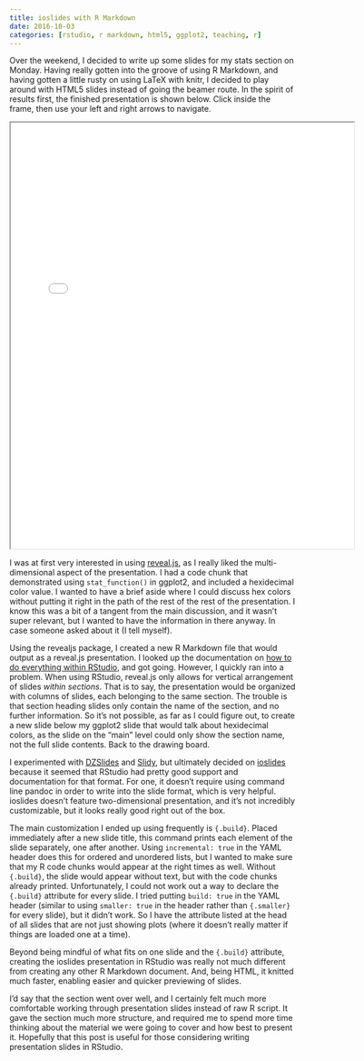 ```yaml
---
title: ioslides with R Markdown
date: 2016-10-03
categories: [rstudio, r markdown, html5, ggplot2, teaching, r]
---
```


Over the weekend, I decided to write up some slides for my stats section on Monday. Having really gotten into the groove of using R Markdown, and having gotten a little rusty on using LaTeX with knitr, I decided to play around with HTML5 slides instead of going the beamer route. In the spirit of results first, the finished presentation is shown below. Click inside the frame, then use your left and right arrows to navigate.

<iframe src="plsc_500_section_5_slides.html" width="120%" height="750x" webkitallowfullscreen mozallowfullscreen allowfullscreen>

</iframe>

I was at first very interested in using [reveal.js](https://github.com/hakimel/reveal.js), as I really liked the multi-dimensional aspect of the presentation. I had a code chunk that demonstrated using `stat_function()` in ggplot2, and included a hexidecimal color value. I wanted to have a brief aside where I could discuss hex colors without putting it right in the path of the rest of the rest of the presentation. I know this was a bit of a tangent from the main discussion, and it wasn't super relevant, but I wanted to have the information in there anyway. In case someone asked about it (I tell myself).

Using the revealjs package, I created a new R Markdown file that would output as a reveal.js presentation. I looked up the documentation on [how to do everything within RStudio](http://rmarkdown.rstudio.com/revealjs_presentation_format.html), and got going. However, I quickly ran into a problem. When using RStudio, reveal.js only allows for vertical arrangement of slides *within sections*. That is to say, the presentation would be organized with columns of slides, each belonging to the same section. The trouble is that section heading slides only contain the name of the section, and no further information. So it's not possible, as far as I could figure out, to create a new slide below my ggplot2 slide that would talk about hexidecimal colors, as the slide on the "main" level could only show the section name, not the full slide contents. Back to the drawing board.

I experimented with [DZSlides](http://paulrouget.com/dzslides/) and [Slidy](https://www.w3.org/Talks/Tools/Slidy2/), but ultimately decided on [ioslides](http://rmarkdown.rstudio.com/ioslides_presentation_format.html) because it seemed that RStudio had pretty good support and documentation for that format. For one, it doesn't require using command line pandoc in order to write into the slide format, which is very helpful. ioslides doesn't feature two-dimensional presentation, and it's not incredibly customizable, but it looks really good right out of the box.

The main customization I ended up using frequently is `{.build}`. Placed immediately after a new slide title, this command prints each element of the slide separately, one after another. Using `incremental: true` in the YAML header does this for ordered and unordered lists, but I wanted to make sure that my R code chunks would appear at the right times as well. Without `{.build}`, the slide would appear without text, but with the code chunks already printed. Unfortunately, I could not work out a way to declare the `{.build}` attribute for every slide. I tried putting `build: true` in the YAML header (similar to using `smaller: true` in the header rather than `{.smaller}` for every slide), but it didn't work. So I have the attribute listed at the head of all slides that are not just showing plots (where it doesn't really matter if things are loaded one at a time).

Beyond being mindful of what fits on one slide and the `{.build}` attribute, creating the ioslides presentation in RStudio was really not much different from creating any other R Markdown document. And, being HTML, it knitted much faster, enabling easier and quicker previewing of slides.

I'd say that the section went over well, and I certainly felt much more comfortable working through presentation slides instead of raw R script. It gave the section much more structure, and required me to spend more time thinking about the material we were going to cover and how best to present it. Hopefully that this post is useful for those considering writing presentation slides in RStudio.
